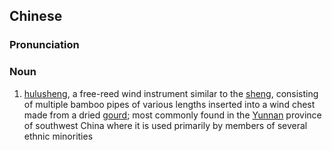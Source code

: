 {{also|葫芦笙}}
==Chinese==
{{zh-forms|s=葫芦笙|type=21}}

===Pronunciation===
{{zh-pron
|m=húlúshēng
|cat=n
}}

===Noun===
{{zh-noun}}

# {{lb|zh|musical instruments}} [[w:Gourd mouth organ|hulusheng]], a free-reed wind instrument similar to the [[sheng]], consisting of multiple bamboo pipes of various lengths inserted into a wind chest made from a dried [[gourd]]; most commonly found in the [[Yunnan]] province of southwest China where it is used primarily by members of several ethnic minorities